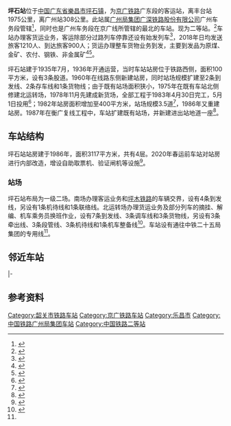 {{Infobox China railway station
|车站名称 = 坪石站
|图片 = Pingshi Railway Station.JPG
|图片介绍 = 
|其他名称 = 
|车站名称拼音 = Pingshi
|英文名称 = Pingshi Railway Station
|车站代码 = 23303<ref>{{cite book|title=中华人民共和国铁路车站代码（GB/T 10302-2010）|publisher=中国标准出版社|year=2010|isbn=155066140495|ignore-isbn-error=true|pages=27}}</ref>
|电报码 = PSQ
|拼音码 = PSH
|车站类型 = 
|技术性质 = 
|业务性质 = 
|始建时间 = 
|开通运营 = 
|车站位置 = [[广东省|广东省]][[韶关市|韶关市]][[樂昌市|樂昌市]][[坪石镇|坪石镇]]
|坐标 = {{coord|25|17|14|N|113|02|54|E|display=inline,title}}
|线路 = [[京广铁路|京广铁路]]、[[南岭铁路|南岭铁路]]
|归属 =  [[广州局集团|广州局集团]][[廣深鐵路股份有限公司|廣深鐵路股份有限公司]][[广州车务段|广州车务段]]<ref>{{Cite thesis|degree=硕士|title=广深铁路战略装车点规划方案研究|author=白春辉|year=2008|publisher=[[北京交通大学|北京交通大学]]}}</ref><ref>{{cite web|title=广车资讯（第18期）|url=http://www.duxuan.cn/doc/13516898.html|publisher=广铁集团广州车务段|date=2016-06-04|deadurl=yes|archiveurl=https://archive.is/20160912184035/http://www.duxuan.cn/doc/13516898.html|archivedate=2016-09-12|accessdate=2016-09-10}}</ref>
|车站等级 = [[二等站_(中国大陆)|二等站]]
|使用状态 = 使用中
|股道数目 = 
|正线 = 
|到发线 = 
|其它线 = 
|月台数目 = 
|侧式站台 = 
|岛式站台 = 
|站台面 = 
|网站 = 
|站线配置图 = 
}}
'''坪石站'''位于[[中国|中国]][[广东省|广东省]][[樂昌市|樂昌市]][[坪石镇|坪石镇]]，为[[京广铁路|京广铁路]]广东段的客运站，离丰台站1975公里，离广州站308公里。此站属[[广州局集团|广州局集团]][[广深铁路股份有限公司|广深铁路股份有限公司]]广州车务段管辖<ref>{{Cite book|title=中国铁路站名词典|last=孙本祥主编|first=|publisher=北京：中国铁道出版社|year=2003.04|isbn=7-113-03941-3|location=|pages=456-457}}</ref>，同时也是广州车务段在京广线所管辖的最北的车站。现为二等站。<ref>{{cite news|author=刘重亮|url=http://www.gd.xinhuanet.com/2012-11/19/c_113726539.htm|title=广州车务段设置应急处置“公文包”提高非正常情况接发列车能力|publisher=[[新华网|新华网]]广东频道|date=2012-11-19|accessdate=2016-07-18|deadurl=yes|archiveurl=https://web.archive.org/web/20160822205730/http://www.gd.xinhuanet.com/2012-11/19/c_113726539.htm|archivedate=2016-08-22}}</ref>车站办理客货运业务，客运除部分过路列车停靠还设有始发列车<Ref>{{cite news|title=坪石火车站迎来首个暑运小高峰 旅客为便捷出行体验点赞|url=http://www.sgxw.cn/2020/0721/16344.shtml|work=韶关日报|publisher=韶关发布|date=2020-07-21}}</ref>，2018年日均发送旅客1210人、到达旅客900人；货运办理整车货物业务到发，主要到发品为原煤、金矿、农付、钢铁、非金属矿<ref name="95306info">{{cite web|url=http://hyfw.95306.cn/hyinfo/action/FwcszsAction_index?type=1|title=营业站服务信息查询|publisher=中国铁路95306网|accessdate=2020-07-31|archive-date=2018-09-14|archive-url=https://web.archive.org/web/20180914133603/http://hyfw.95306.cn/hyinfo/action/FwcszsAction_index?type=1|dead-url=no}}</ref><Ref>{{cite book|author=乐昌年鉴编纂委员会|title=乐昌年鉴2019|url=http://www.lechang.gov.cn/attachment/0/45/45528/1343407.pdf|publisher=天津古籍出版社|year=2019|isbn=978-7-5528-0835-3|via=乐昌市人民政府}}</ref>{{rp|217}}。

坪石站建于1935年7月，1936年开通运营，当时车站站房位于铁路西侧，面积100平方米，设有3条股道。1960年在线路东侧新建站房，同时站场规模扩建至2条到发线、2条存车线和1条货物线；由于既有站场面积狭小，1975年在既有车站北侧修建北运转场，1978年11月先建成新货场，全部工程于1983年4月30日完工，5月1日投用<ref name="histo">{{cite book|author=广州市地方志编纂委员会|title=广州市志 卷四：交通邮电卷 京广铁路坪广段车站|isbn=9787805929613|year=2000|url=http://www.gzsdfz.org.cn/gzsz/05/td/SZ05TD040201.htm|publisher=广州出版社|archive-url=https://web.archive.org/web/20070928014153/http://www.gzsdfz.org.cn/gzsz/05/td/SZ05TD040201.htm|archive-date=2007-09-28|dead-url=yes|access-date=2020-07-31}}</ref>；1982年站房面积增加至400平方米，站场规模3.5道<ref>{{cite journal|author=刘荣钧|title=荣获国家优质工程银质奖章的坪石北运转場工程|work=铁道建筑|year=1985}}</ref>，1986年又重建站房。1987年在衡广复线工程中，车站扩建既有站场，并新建进出站地道一座<Ref name="ob">{{cite book|author=乐昌县地方志编纂委员会编|title=乐昌县志|url=http://www.lechang.gov.cn/zjlc/zjsk_1/201806/W020181106361210427511.pdf|publisher=广东人民出版社|year=1994|via=乐昌市人民政府}}</ref>{{rp|222}}。

==车站结构==
坪石站站房建于1986年，面积3117平方米，共有4层。2020年春运前车站对站房进行内部改造，增设自助取票机、验证闸机等设施<Ref>{{cite news|title=坪石火车站从三处着手， 让旅客体验不一样的“春运”|url=http://cmstop.sgfb.sgxw.cn/p/10324.html|work=韶关日报|publisher=韶关发布|date=2020-01-13}}</ref>。

===站场===
坪石站布局为一级二场。南场办理客运业务和[[坪木铁路|坪木铁路]]的车辆交界，设有4条到发线，另设有1条机待线和1条联络线。北运转场办理货运业务及部分列车的摘挂、解编、机车乘务员换班作业，设有7条到发线、3条调车线和3条货物线，另设有3条牵出线、3条段管线、3条机待线和1条机车整备线<ref>{{cite book|author=乐昌市地方志编纂委员会|title=乐昌市志（1986-2000）|url=http://www.lechang.gov.cn/zjlc/zjsk_1/201806/W020180630360850994763.pdf|publisher=广东人民出版社|year=2010|isbn=978-7-218-06778-0|via=乐昌市人民政府}}</ref>。车站设有通往中铁二十五局集团的专用线<ref name="95306info"/>。

== 邻近车站 ==
{{start rail box|[[中国铁路|中国铁路]]}}
{{s-inop|[[白石渡站|白石渡站]]<br /><s>''[[新岩下站|新岩下站]]''</s>(已撤销)|[[丰台站|丰台]]方向}}
{{s-line|[[京广铁路|京广铁路]]<br />← 15km 坪石站 6km →{{0}}}}
{{s-inop|[[罗家渡站|罗家渡站]]|[[广州站|广州]]方向}}
|-
{{terminus}}
{{s-line|[[坪木铁路|坪木铁路]]<br />{{0}}{{0}} {{0}}{{0}}{{0}} 坪石站 1km →}}
{{s-inop|[[坪南站|坪南站]]|{{站|木冲}}方向}}
{{end box}}

== 参考资料 ==
{{reflist}}
{{京广铁路}}

[[Category:韶关市铁路车站|Category:韶关市铁路车站]]
[[Category:京广铁路车站|Category:京广铁路车站]]
[[Category:乐昌市|Category:乐昌市]]
[[Category:中国铁路广州局集团车站|Category:中国铁路广州局集团车站]]
[[Category:中国铁路二等站|Category:中国铁路二等站]]